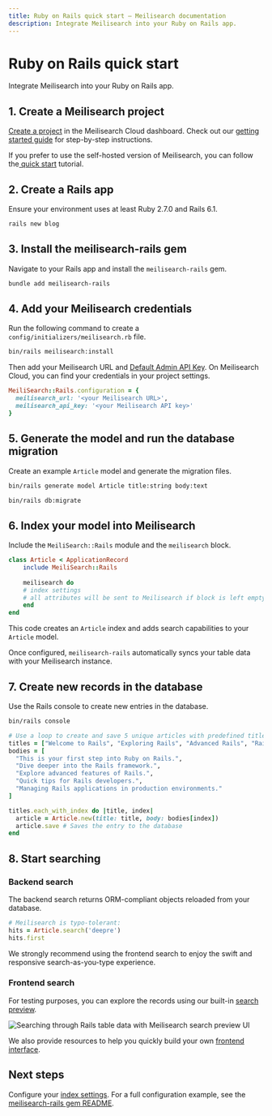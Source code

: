 ```yaml
---
title: Ruby on Rails quick start — Meilisearch documentation
description: Integrate Meilisearch into your Ruby on Rails app.
---
```


# Ruby on Rails quick start

Integrate Meilisearch into your Ruby on Rails app.

## 1. Create a Meilisearch project

[Create a project](https://cloud.meilisearch.com) in the Meilisearch Cloud dashboard. Check out our [getting started guide](/learn/getting_started/cloud_quick_start) for step-by-step instructions.

If you prefer to use the self-hosted version of Meilisearch, you can follow the[ quick start](https://www.meilisearch.com/docs/learn/getting_started/quick_start) tutorial.

## 2. Create a Rails app

Ensure your environment uses at least Ruby 2.7.0 and Rails 6.1.

```bash
rails new blog
```

## 3. Install the meilisearch-rails gem

Navigate to your Rails app and install the `meilisearch-rails` gem.

```bash
bundle add meilisearch-rails
```

## 4. Add your Meilisearch credentials

Run the following command to create a `config/initializers/meilisearch.rb` file.

```bash
bin/rails meilisearch:install
```

Then add your Meilisearch URL and [Default Admin API Key](/learn/security/basic_security#obtaining-api-keys). On Meilisearch Cloud, you can find your credentials in your project settings.

```Ruby
MeiliSearch::Rails.configuration = {
  meilisearch_url: '<your Meilisearch URL>',
  meilisearch_api_key: '<your Meilisearch API key>'
}
```

## 5. Generate the model and run the database migration

Create an example `Article` model and generate the migration files.

```bash
bin/rails generate model Article title:string body:text

bin/rails db:migrate
```

## 6. Index your model into Meilisearch

Include the `MeiliSearch::Rails` module and the `meilisearch` block.

```Ruby
class Article < ApplicationRecord
    include MeiliSearch::Rails
    
    meilisearch do
    # index settings
	# all attributes will be sent to Meilisearch if block is left empty
    end
end
```

This code creates an `Article` index and adds search capabilities to your `Article` model. 

Once configured, `meilisearch-rails` automatically syncs your table data with your Meilisearch instance.


## 7. Create new records in the database

Use the Rails console to create new entries in the database.

```bash
bin/rails console
```

```Ruby
# Use a loop to create and save 5 unique articles with predefined titles and bodies
titles = ["Welcome to Rails", "Exploring Rails", "Advanced Rails", "Rails Tips", "Rails in Production"]
bodies = [
  "This is your first step into Ruby on Rails.",
  "Dive deeper into the Rails framework.",
  "Explore advanced features of Rails.",
  "Quick tips for Rails developers.",
  "Managing Rails applications in production environments."
]

titles.each_with_index do |title, index|
  article = Article.new(title: title, body: bodies[index])
  article.save # Saves the entry to the database
end
```

## 8. Start searching

### Backend search

The backend search returns ORM-compliant objects reloaded from your database.

```Ruby
# Meilisearch is typo-tolerant:
hits = Article.search('deepre')
hits.first
```
We strongly recommend using the frontend search to enjoy the swift and responsive search-as-you-type experience.

### Frontend search

For testing purposes, you can explore the records using our built-in [search preview](/learn/getting_started/search_preview).

![Searching through Rails table data with Meilisearch search preview UI](/assets/images/rails_quick_start/rails-qs-search-preview.gif)

We also provide resources to help you quickly build your own [frontend interface](/guides/front_end/front_end_integration).

## Next steps

Configure your [index settings](/learn/configuration/settings). For a full configuration example, see the [meilisearch-rails gem README](https://github.com/meilisearch/meilisearch-rails?tab=readme-ov-file#%EF%B8%8F-settings).
